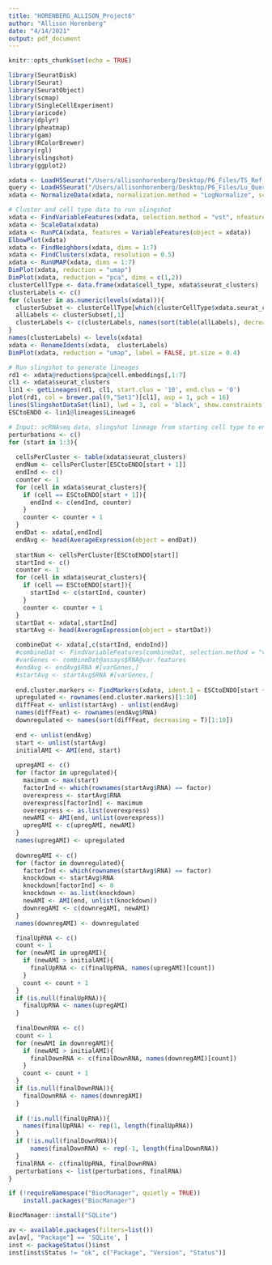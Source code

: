 ```yaml
---
title: "HORENBERG_ALLISON_Project6"
author: "Allison Horenberg"
date: "4/14/2021"
output: pdf_document
---
```


```r
knitr::opts_chunk$set(echo = TRUE)
```

```r
library(SeuratDisk)
library(Seurat)
library(SeuratObject)
library(scmap)
library(SingleCellExperiment)
library(aricode)
library(dplyr)
library(pheatmap)
library(gam)
library(RColorBrewer)
library(rgl)
library(slingshot)
library(ggplot2)
```

```r
xdata <- LoadH5Seurat("/Users/allisonhorenberg/Desktop/P6_Files/TS_Ref_2021.h5seurat")
query <- LoadH5Seurat("/Users/allisonhorenberg/Desktop/P6_Files/Lu_Query_2021.h5seurat")
xdata <- NormalizeData(xdata, normalization.method = "LogNormalize", scale.factor = 10000)
```

```r
# Cluster and cell type data to run slingshot
xdata <- FindVariableFeatures(xdata, selection.method = "vst", nfeatures = 2000)
xdata <- ScaleData(xdata)
xdata <- RunPCA(xdata, features = VariableFeatures(object = xdata))
ElbowPlot(xdata)
xdata <- FindNeighbors(xdata, dims = 1:7)
xdata <- FindClusters(xdata, resolution = 0.5)
xdata <- RunUMAP(xdata, dims = 1:7)
DimPlot(xdata, reduction = "umap")
DimPlot(xdata, reduction = "pca", dims = c(1,2))
clusterCellType <- data.frame(xdata$cell_type, xdata$seurat_clusters)
clusterLabels <- c()
for (cluster in as.numeric(levels(xdata))){
  clusterSubset <- clusterCellType[which(clusterCellType$xdata.seurat_clusters == cluster),]
  allLabels <- clusterSubset[,1]
  clusterLabels <- c(clusterLabels, names(sort(table(allLabels), decreasing = T))[1])
}
names(clusterLabels) <- levels(xdata)
xdata <- RenameIdents(xdata,  clusterLabels)
DimPlot(xdata, reduction = "umap", label = FALSE, pt.size = 0.4)

```
```r
# Run slingshot to generate lineages
rd1 <- xdata@reductions$pca@cell.embeddings[,1:7]
cl1 <- xdata$seurat_clusters
lin1 <- getLineages(rd1, cl1, start.clus = '10', end.clus = '0')
plot(rd1, col = brewer.pal(9,"Set1")[cl1], asp = 1, pch = 16)
lines(SlingshotDataSet(lin1), lwd = 3, col = 'black', show.constraints = TRUE)
ESCtoENDO <- lin1@lineages$Lineage6
```

```r
# Input: scRNAseq data, slingshot lineage from starting cell type to ending cell type
perturbations <- c()
for (start in 1:3){
  
  cellsPerCluster <- table(xdata$seurat_clusters)
  endNum <- cellsPerCluster[ESCtoENDO[start + 1]]
  endInd <- c()
  counter <- 1
  for (cell in xdata$seurat_clusters){
    if (cell == ESCtoENDO[start + 1]){
      endInd <- c(endInd, counter)
    }
    counter <- counter + 1  
  }
  endDat <- xdata[,endInd]
  endAvg <- head(AverageExpression(object = endDat))
  
  startNum <- cellsPerCluster[ESCtoENDO[start]]
  startInd <- c()
  counter <- 1
  for (cell in xdata$seurat_clusters){
    if (cell == ESCtoENDO[start]){
      startInd <- c(startInd, counter)
    }
    counter <- counter + 1  
  }
  startDat <- xdata[,startInd]
  startAvg <- head(AverageExpression(object = startDat))

  combineDat <- xdata[,c(startInd, endoInd)]
  #combineDat <- FindVariableFeatures(combineDat, selection.method = "vst", nfeatures = 5000)
  #varGenes <- combineDat@assays$RNA@var.features
  #endAvg <- endAvg$RNA #[varGenes,]
  #startAvg <- startAvg$RNA #[varGenes,]
  
  end.cluster.markers <- FindMarkers(xdata, ident.1 = ESCtoENDO[start + 1], ident.2 = ESCtoENDO[start], min.pct = 0.5)
  upregulated <- rownames(end.cluster.markers)[1:10]
  diffFeat <- unlist(startAvg) - unlist(endAvg)
  names(diffFeat) <- rownames(endAvg$RNA)
  downregulated <- names(sort(diffFeat, decreasing = T)[1:10])
                   
  end <- unlist(endAvg)
  start <- unlist(startAvg)
  initialAMI <- AMI(end, start)
  
  upregAMI <- c()
  for (factor in upregulated){
    maximum <- max(start)
    factorInd <- which(rownames(startAvg$RNA) == factor)
    overexpress <- startAvg$RNA
    overexpress[factorInd] <- maximum
    overexpress <- as.list(overexpress)
    newAMI <- AMI(end, unlist(overexpress))
    upregAMI <- c(upregAMI, newAMI)
  }
  names(upregAMI) <- upregulated
  
  downregAMI <- c()
  for (factor in downregulated){
    factorInd <- which(rownames(startAvg$RNA) == factor)
    knockdown <- startAvg$RNA
    knockdown[factorInd] <- 0
    knockdown <- as.list(knockdown)  
    newAMI <- AMI(end, unlist(knockdown))
    downregAMI <- c(downregAMI, newAMI)
  }
  names(downregAMI) <- downregulated

  finalUpRNA <- c()
  count <- 1
  for (newAMI in upregAMI){
    if (newAMI > initialAMI){
      finalUpRNA <- c(finalUpRNA, names(upregAMI)[count])
    }
    count <- count + 1
  }
  if (is.null(finalUpRNA)){
    finalUpRNA <- names(upregAMI)
  }
  
  finalDownRNA <- c()
  count <- 1  
  for (newAMI in downregAMI){  
    if (newAMI > initialAMI){
      finalDownRNA <- c(finalDownRNA, names(downregAMI)[count])
    }
    count <- count + 1
  }
  if (is.null(finalDownRNA)){
    finalDownRNA <- names(downregAMI)
  }
  
  if (!is.null(finalUpRNA)){
    names(finalUpRNA) <- rep(1, length(finalUpRNA))
  }
  if (!is.null(finalDownRNA)){
      names(finalDownRNA) <- rep(-1, length(finalDownRNA))
  }
  finalRNA <- c(finalUpRNA, finalDownRNA)
  perturbations <- list(perturbations, finalRNA)
}
```

```r
if (!requireNamespace("BiocManager", quietly = TRUE))
    install.packages("BiocManager")

BiocManager::install("SQLite")

av <- available.packages(filters=list())
av[av[, "Package"] == 'SQLite', ]
inst <- packageStatus()$inst
inst[inst$Status != "ok", c("Package", "Version", "Status")]

```
```r

```

